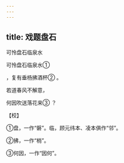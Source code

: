 ```yaml
---
---
---
```

title: 戏题盘石
---




可怜盘石临泉水

可怜盘石临泉水①

，复有垂杨拂酒杯② 。

若道春风不解意，

何因吹送落花来③ ？

【校】

①盘，一作“磐”。临，顾元纬本、凌本俱作“邻”。

②拂，一作“梢”。

③何因，一作“因何”。